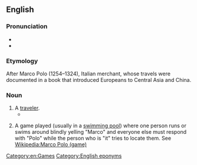 ==English==
{{wikipedia|Marco Polo}}

===Pronunciation===
* {{IPA|/mɑrkoʊ poʊloʊ/|lang=en}}
* {{audio|en-us-marco polo.ogg|Audio (US)|lang=en}}

===Etymology===
After Marco Polo (1254–1324), Italian merchant, whose travels were documented in a book that introduced Europeans to Central Asia and China.

===Noun===
{{en-noun}}

# A [[traveler]].
#* {{quote-book
|year=2004
|author=Ross E. Dunn
|title=The adventures of Ibn Battuta, a Muslim traveler of the fourteenth century
|chapter=1
|url=http://books.google.com/books?id=Js8qHFVw2gEC&pg=PA5&dq=the-Marco-Polo-of
|isbn=
|page=5
|passage=Ibn Battuta has inevitably been compared with him and has usually taken second prize as "the '''Marco Polo''' of the Muslim world" or "the Marco Polo of the tropics"}}
# {{lb|en|uncountable}} A game played (usually in a [[swimming pool]]) where one person runs or swims around blindly yelling "Marco" and everyone else must respond with "Polo" while the person who is "it" tries to locate them. See [[Wikipedia:Marco Polo (game)]]

[[Category:en:Games]]
[[Category:English eponyms]]